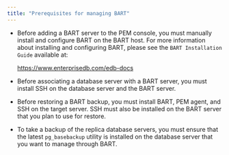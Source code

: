 ```yaml
---
title: "Prerequisites for managing BART"
---
```


<div id="managing_bart_prerequisites" class="registered_link"></div>


-   Before adding a BART server to the PEM console, you must manually install and configure BART on the BART host. For more information about installing and configuring BART, please see the `BART Installation Guide` available at:

    <https://www.enterprisedb.com/edb-docs>

-   Before associating a database server with a BART server, you must install SSH on the database server and the BART server.

-   Before restoring a BART backup, you must install BART, PEM agent, and SSH on the target server. SSH must also be installed on the BART server that you plan to use for restore.

-   To take a backup of the replica database servers, you must ensure that the latest `pg_basebackup` utility is installed on the database server that you want to manage through BART.
